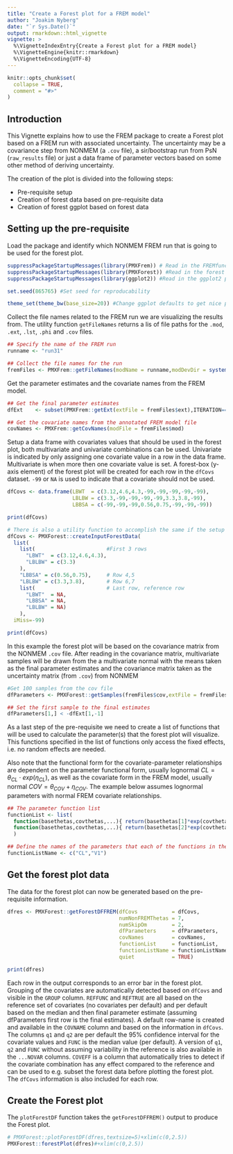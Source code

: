 ```yaml
---
title: "Create a Forest plot for a FREM model"
author: "Joakim Nyberg"
date: "`r Sys.Date()`"
output: rmarkdown::html_vignette
vignette: >
  %\VignetteIndexEntry{Create a Forest plot for a FREM model}
  %\VignetteEngine{knitr::rmarkdown}
  %\VignetteEncoding{UTF-8}
---
```



```r
knitr::opts_chunk$set(
  collapse = TRUE,
  comment = "#>"
)
```

## Introduction
This Vignette explains how to use the FREM package to create a Forest plot based on a FREM run with associated uncertainty. 
The uncertainty may be a covariance step from NONMEM (a `.cov` file), a sir/bootstrap run from PsN (`raw_results` file) or just a data frame of parameter vectors 
based on some other method of deriving uncertainty. 

The creation of the plot is divided into the following steps:

* Pre-requisite setup
* Creation of forest data based on pre-requisite data
* Creation of forest ggplot based on forest data

## Setting up the pre-requisite

Load the package and identify which NONMEM FREM run that is going to be used for the forest plot.

```r
suppressPackageStartupMessages(library(PMXFrem)) # Read in the FREMfunctions package
suppressPackageStartupMessages(library(PMXForest)) #Read in the forest package for showing the covariate effects
suppressPackageStartupMessages(library(ggplot2)) #Read in the ggplot2 package for plotting

set.seed(865765) #Set seed for reproducability

theme_set(theme_bw(base_size=20)) #Change ggplot defaults to get nice plot

```

Collect the file names related to the FREM run we are visualizing the results from. The utility function `getFileNames` returns a lis of file paths for the `.mod`, `.ext`, `.lst`, `.phi` and `.cov` files.
```r
## Specify the name of the FREM run
runname <- "run31"

## Collect the file names for the run
fremFiles <- PMXFrem::getFileNames(modName = runname,modDevDir = system.file("extdata/SimNeb", package = "PMXFrem"))

```

Get the parameter estimates and the covariate names from the FREM model.

```r
## Get the final parameter estimates
dfExt    <- subset(PMXFrem::getExt(extFile = fremFiles$ext),ITERATION=="-1000000000") 

## Get the covariate names from the annotated FREM model file
covNames <- PMXFrem::getCovNames(modFile = fremFiles$mod)                             

```

Setup a data frame with covariates values that should be used in the forest plot, both multivariate and univariate combinations can be used. Univariate is indicated by only assigning one covariate value 
in a row in the data frame. Multivariate is when more then one covariate value is set. A forest-box (y-axis element) of the forest plot will be created for each row in the `dfCovs` dataset. `-99` or `NA` is used to indicate that a covariate should not be used.

```r
dfCovs <- data.frame(LBWT  = c(3.12,4.6,4.3,-99,-99,-99,-99,-99),
                     LBLBW = c(3.3,-99,-99,-99,-99,3.3,3.8,-99),
                     LBBSA = c(-99,-99,-99,0.56,0.75,-99,-99,-99))

print(dfCovs)

# There is also a utility function to accomplish the same if the setup is more complicated.
dfCovs <- PMXForest::createInputForestData(
  list(
    list(                       #First 3 rows
      "LBWT"  = c(3.12,4.6,4.3),
      "LBLBW" = c(3.3)
    ),                  
    "LBBSA" = c(0.56,0.75),     # Row 4,5
    "LBLBW" = c(3.3,3.8),       # Row 6,7   
    list(                       # Last row, reference row
      "LBWT"  = NA,
      "LBBSA" = NA,
      "LBLBW" = NA)
    ),        
  iMiss=-99)

print(dfCovs)
```

In this example the forest plot will be based on the covariance matrix from the NONMEM `.cov` file. 
After reading in the covariance matrix, multivariate samples will be drawn from the a multivariate normal with the means taken as the final parameter estimates and the covariance matrix taken as the uncertainty matrix (from `.cov`) from NONMEM


```r
#Get 100 samples from the cov file
dfParameters <- PMXForest::getSamples(fremFiles$cov,extFile = fremFiles$ext,n = 100)

## Set the first sample to the final estimates
dfParameters[1,] < -dfExt[1,-1]
```

As a last step of the pre-requisite we need to create a list of functions that will be used to calculate the parameter(s) that the forest plot will visualize. 
This functions specified in the list of functions only access the fixed effects, i.e. no random effects are needed. 

Also note that the functional form for the covariate-parameter relationships are dependent on the parameter functional form, 
usually lognormal $CL=\theta_{CL} \cdot exp(\eta_{CL})$, as well as the covariate form in the FREM model, usually normal $COV=\theta_{COV}+\eta_{COV}$. 
The example below assumes lognormal parameters with normal FREM covariate relationships.

```r
## The parameter function list
functionList <- list(
  function(basethetas,covthetas,...){ return(basethetas[1]*exp(covthetas[1]))}, 
  function(basethetas,covthetas,...){ return(basethetas[2]*exp(covthetas[2]))}
  )

## Define the names of the parameters that each of the functions in the list above returns
functionListName <- c("CL","V1")
```

## Get the forest plot data

The data for the forest plot can now be generated based on the pre-requisite information.
```r
dfres <- PMXForest::getForestDFFREM(dfCovs           = dfCovs,
                                    numNonFREMThetas = 7,
                                    numSkipOm        = 2,
                                    dfParameters     = dfParameters,
                                    covNames         = covNames,
                                    functionList     = functionList,
                                    functionListName = functionListName,
                                    quiet            = TRUE)

print(dfres)
```

Each row in the output corresponds to an error bar in the forest plot. Grouping of the covariates are automatically detected based on `dfCovs` and visible in the `GROUP` column. 
`REFFUNC` and `REFTRUE` are all based on the reference set of covariates (no covariates per default) and per default based on the median and then final parameter estimate (assuming dfParameters first row is the final estimates). 
A default row-name is created and available in the `COVNAME` column and based on the information in `dfCovs`.
The columns `q1` and `q2` are per default the 95\% confidence interval for the covariate values and  `FUNC` is the median value (per default). A version of `q1`, `q2` and  `FUNC` without assuming variability in the reference is also available in the `...NOVAR` columns. 
`COVEFF` is a column that automatically tries to detect if the covariate combination has any effect compared to the reference and can be used to e.g. subset the forest data before plotting the forest plot.
The `dfCovs` information is also included for each row.


## Create the Forest plot

The `plotForestDF` function takes the `getForestDFFREM()` output to produce the Forest plot.


```r

# PMXForest::plotForestDF(dfres,textsize=5)+xlim(c(0,2.5))
PMXForest::forestPlot(dfres)#+xlim(c(0,2.5))
```



